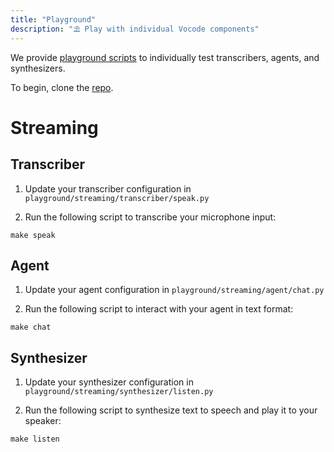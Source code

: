 ```yaml
---
title: "Playground"
description: "⛱ Play with individual Vocode components"
---
```


We provide [playground scripts](https://github.com/vocodedev/vocode-python/tree/main/playground) to individually
test transcribers, agents, and synthesizers.

To begin, clone the [repo](https://github.com/vocodedev/vocode-python).

# Streaming

## Transcriber

1. Update your transcriber configuration in `playground/streaming/transcriber/speak.py`

2. Run the following script to transcribe your microphone input:

```
make speak
```

## Agent

1. Update your agent configuration in `playground/streaming/agent/chat.py`

2. Run the following script to interact with your agent in text format:

```
make chat
```

## Synthesizer

1. Update your synthesizer configuration in `playground/streaming/synthesizer/listen.py`

2. Run the following script to synthesize text to speech and play it to your speaker:

```
make listen
```
